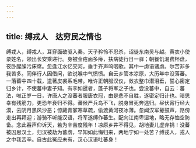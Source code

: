 ```yaml
---
---
---
```

title: 缚戎人　达穷民之情也
---



缚戎人，缚戎人，耳穿面破驱入秦。天子矜怜不忍杀，诏徙东南吴与越。黄衣小使录姓名，领出长安乘递行。身被金疮面多瘠，扶病徒行日一驿；朝餐饥渴费杯盘，夜卧腥臊污床席。忽逢江水忆交河，垂手齐声呜咽歌。其中一虏语诸虏。尔苦非多我苦多。同伴行人因借问，欲说喉中气愤愤。自云乡管本凉原，大历年中没落蕃。一落蕃中四十载，遣著皮裘系毛带。唯许正朝服汉仪，敛衣整巾潜泪垂，誓心密定归乡计，不使蕃中妻子知。有李如暹者，蓬子将军之子也。尝没蕃中，自云：蕃法，唯正岁一日，许唐人之没蕃者服唐衣冠，由是悲不自胜，遂密定归计也。暗思幸有残筋力，更恐年衰归不得。蕃候严兵鸟不飞，脱身冒死奔逃归。昼伏宵行经大漠，云阴月黑风沙恶；惊藏青冢寒草疏，偷渡黄河夜冰薄。忽闻汉军鼙鼓声，路傍走出再拜迎；游骑不听能汉语，将军遂缚作蕃生。配向江南卑湿地，略无存恤空防备。念此吞声仰诉天，若为辛苦度残年！凉原乡井不得见，胡地妻儿虚弃捐！没蕃被囚思汉土，归汉被劫为蕃虏，早知如此悔归来，两地宁如一处苦？缚戎人，戎人之中我苦辛。自古此冤应未有，汉心汉语吐蕃身！